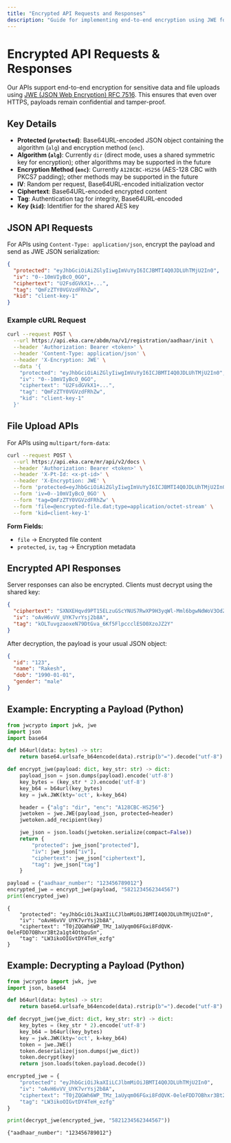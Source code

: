 ```yaml
---
title: "Encrypted API Requests and Responses"
description: "Guide for implementing end-to-end encryption using JWE for Eka Care APIs"
---
```


# Encrypted API Requests & Responses

Our APIs support end-to-end encryption for sensitive data and file uploads using [JWE (JSON Web Encryption) RFC 7516](https://datatracker.ietf.org/doc/html/rfc7516). This ensures that even over HTTPS, payloads remain confidential and tamper-proof.


## Key Details
- **Protected (`protected`)**: Base64URL-encoded JSON object containing the algorithm (`alg`) and encryption method (`enc`).
- **Algorithm (`alg`)**: Currently `dir` (direct mode, uses a shared symmetric key for encryption); other algorithms may be supported in the future
- **Encryption Method (`enc`)**: Currently `A128CBC-HS256` (AES-128 CBC with PKCS7 padding); other methods may be supported in the future
- **IV**: Random per request, Base64URL-encoded initialization vector
- **Ciphertext**: Base64URL-encoded encrypted content
- **Tag**: Authentication tag for integrity, Base64URL-encoded
- **Key (`kid`)**: Identifier for the shared AES key

## JSON API Requests

For APIs using `Content-Type: application/json`, encrypt the payload and send as JWE JSON serialization:

```json
{
  "protected": "eyJhbGciOiAiZGlyIiwgImVuYyI6ICJBMTI4Q0JDLUhTMjU2In0",
  "iv": "0--10mVIyBcO_0GO",
  "ciphertext": "U2FsdGVkX1+...",
  "tag": "QmFzZTY0VGVzdFRhZw",
  "kid": "client-key-1"
}
```

### Example cURL Request

```bash
curl --request POST \
  --url https://api.eka.care/abdm/na/v1/registration/aadhaar/init \
  --header 'Authorization: Bearer <token>' \
  --header 'Content-Type: application/json' \
  --header 'X-Encryption: JWE' \
  --data '{
    "protected": "eyJhbGciOiAiZGlyIiwgImVuYyI6ICJBMTI4Q0JDLUhTMjU2In0",
    "iv": "0--10mVIyBcO_0GO",
    "ciphertext": "U2FsdGVkX1+...",
    "tag": "QmFzZTY0VGVzdFRhZw",
    "kid": "client-key-1"
  }'
```

## File Upload APIs

For APIs using `multipart/form-data`:

```bash
curl --request POST \
  --url https://api.eka.care/mr/api/v2/docs \
  --header 'Authorization: Bearer <token>' \
  --header 'X-Pt-Id: <x-pt-id>' \
  --header 'X-Encryption: JWE' \
  --form 'protected=eyJhbGciOiAiZGlyIiwgImVuYyI6ICJBMTI4Q0JDLUhTMjU2In0' \
  --form 'iv=0--10mVIyBcO_0GO' \
  --form 'tag=QmFzZTY0VGVzdFRhZw' \
  --form 'file=@encrypted-file.dat;type=application/octet-stream' \
  --form 'kid=client-key-1'
```

**Form Fields:**
- `file` → Encrypted file content
- `protected`, `iv`, `tag` → Encryption metadata

## Encrypted API Responses

Server responses can also be encrypted. Clients must decrypt using the shared key:

```json
{
  "ciphertext": "SXNXEHqvd9PT15ELzuGScYNUS7RwXP9H3yqWl-Mml6bgwNdWoV3OdZ-Nuzz6C0tHX12Z82VnOL6q5_40vuIxDA",
  "iv": "oAvH6vVV_UYK7vrYsj2b8A",
  "tag": "kOLTuvgzaoxeN79DtGva_6Kf5FlpccclESO0XzoJZ2Y"
}
```

After decryption, the payload is your usual JSON object:
```json
{
  "id": "123",
  "name": "Rakesh",
  "dob": "1990-01-01",
  "gender": "male"
}
```



## Example: Encrypting a Payload (Python)

```python
from jwcrypto import jwk, jwe
import json
import base64

def b64url(data: bytes) -> str:
    return base64.urlsafe_b64encode(data).rstrip(b"=").decode("utf-8")

def encrypt_jwe(payload: dict, key_str: str) -> dict:
    payload_json = json.dumps(payload).encode('utf-8')
    key_bytes = (key_str * 2).encode('utf-8')
    key_b64 = b64url(key_bytes)
    key = jwk.JWK(kty='oct', k=key_b64)

    header = {"alg": "dir", "enc": "A128CBC-HS256"}
    jwetoken = jwe.JWE(payload_json, protected=header)
    jwetoken.add_recipient(key)

    jwe_json = json.loads(jwetoken.serialize(compact=False))
    return {
        "protected": jwe_json["protected"],
        "iv": jwe_json["iv"],
        "ciphertext": jwe_json["ciphertext"],
        "tag": jwe_json["tag"]
    }

payload = {"aadhaar_number": "123456789012"}
encrypted_jwe = encrypt_jwe(payload, "5821234562344567")
print(encrypted_jwe)
```

```shell
{
    "protected": "eyJhbGciOiJkaXIiLCJlbmMiOiJBMTI4Q0JDLUhTMjU2In0",
    "iv": "oAvH6vVV_UYK7vrYsj2b8A",
    "ciphertext": "T0jZQGWh6WP_TMz_1aUyqm06FGxi8FdQVK-0eleFDD7OBhxr3Bt2a1gt4OtbpuSn",
    "tag": "LW3ikoOIGvtDY4TeH_ezfg"
}
```



## Example: Decrypting a Payload (Python)
```python
from jwcrypto import jwk, jwe
import json, base64

def b64url(data: bytes) -> str:
    return base64.urlsafe_b64encode(data).rstrip(b"=").decode("utf-8")

def decrypt_jwe(jwe_dict: dict, key_str: str) -> dict:
    key_bytes = (key_str * 2).encode('utf-8')
    key_b64 = b64url(key_bytes)
    key = jwk.JWK(kty='oct', k=key_b64)
    token = jwe.JWE()
    token.deserialize(json.dumps(jwe_dict))
    token.decrypt(key)
    return json.loads(token.payload.decode())

encrypted_jwe = {
    "protected": "eyJhbGciOiJkaXIiLCJlbmMiOiJBMTI4Q0JDLUhTMjU2In0",
    "iv": "oAvH6vVV_UYK7vrYsj2b8A",
    "ciphertext": "T0jZQGWh6WP_TMz_1aUyqm06FGxi8FdQVK-0eleFDD7OBhxr3Bt2a1gt4OtbpuSn",
    "tag": "LW3ikoOIGvtDY4TeH_ezfg"
}

print(decrypt_jwe(encrypted_jwe, "5821234562344567"))
```

```shell
{"aadhaar_number": "123456789012"}
```
